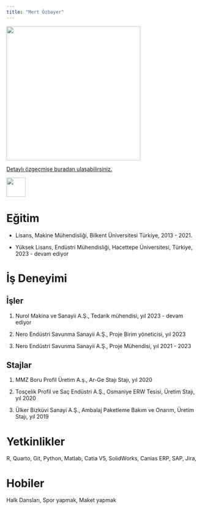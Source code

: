 ```yaml
---
title: "Mert Özbayer"
---
```


![](/assets/images/mert.ozbayer_picture.jpg){fig-align="left" width="350"}

[Detaylı özgeçmişe buradan ulaşabilirsiniz.](/assets/mertozbayer_CV.pdf "Mert Özbayer")

[![](/assets/linkedin_sembol.jpg){fig-align="left" width="50"}](https://www.linkedin.com/in/mert-özbayer-3545191b0/)

# Eğitim

-   Lisans, Makine Mühendisliği, Bilkent Üniversitesi Türkiye, 2013 - 2021.

-   Yüksek Lisans, Endüstri Mühendisliği, Hacettepe Üniversitesi, Türkiye, 2023 - devam ediyor

# İş Deneyimi

## İşler

1.  Nurol Makina ve Sanayii A.Ş., Tedarik mühendisi, yıl 2023 - devam ediyor

2.  Nero Endüstri Savunma Sanayii A.Ş., Proje Birim yöneticisi, yıl 2023

3.  Nero Endüstri Savunma Sanayii A.Ş., Proje Mühendisi, yıl 2021 - 2023

## Stajlar

1.  MMZ Boru Profil Üretim A.ş., Ar-Ge Stajı Stajı, yıl 2020

2.  Tosçelik Profil ve Saç Endüstri A.Ş., Osmaniye ERW Tesisi, Üretim Stajı, yıl 2020

3.  Ülker Bizküvi Sanayi A.Ş., Ambalaj Paketleme Bakım ve Onarım, Üretim Stajı, yıl 2019

# Yetkinlikler

R, Quarto, Git, Python, Matlab, Catia V5, SolidWorks, Canias ERP, SAP, Jira,

# Hobiler

Halk Dansları, Spor yapmak, Maket yapmak
